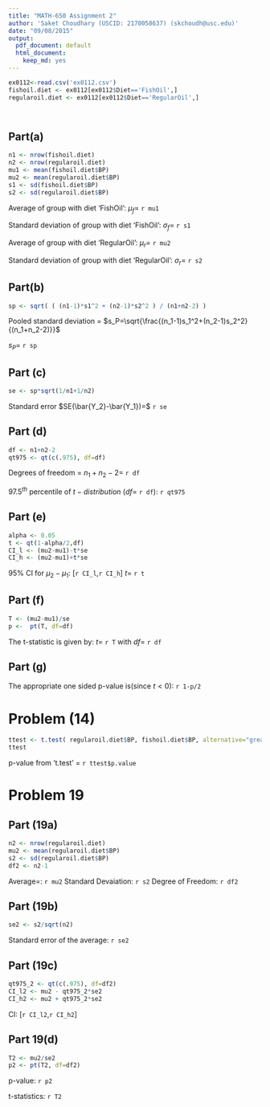 ```yaml
---
title: "MATH-650 Assignment 2"
author: 'Saket Choudhary (USCID: 2170058637) (skchoudh@usc.edu)'
date: "09/08/2015"
output:
  pdf_document: default
  html_document:
    keep_md: yes
---
```



```r
ex0112<-read.csv('ex0112.csv')
fishoil.diet <- ex0112[ex0112$Diet=='FishOil',]
regularoil.diet <- ex0112[ex0112$Diet=='RegularOil',]




```


## Part(a)
```r
n1 <- nrow(fishoil.diet)
n2 <- nrow(regularoil.diet)
mu1 <- mean(fishoil.diet$BP)
mu2 <- mean(regularoil.diet$BP)
s1 <- sd(fishoil.diet$BP)
s2 <- sd(regularoil.diet$BP)
```

Average of group with diet 'FishOil': $\mu_f=$ `r mu1`

Standard deviation  of group with diet 'FishOil': $\sigma_f=$ `r s1`



Average of group with diet 'RegularOil': $\mu_r=$ `r mu2`

Standard deviation  of group with diet 'RegularOil': $\sigma_r=$ `r s2`


## Part(b)
```r
sp <- sqrt( ( (n1-1)*s1^2 + (n2-1)*s2^2 ) / (n1+n2-2) )
```

Pooled standard deviation = $s_P=\sqrt{\frac{(n_1-1)s_1^2+(n_2-1)s_2^2}{(n_1+n_2-2)}}$


$s_P=$ `r sp`



## Part (c)
```r
se <- sp*sqrt(1/n1+1/n2)
```

Standard error $SE(\bar{Y_2}-\bar{Y_1})=$ `r se`

## Part (d)
```r
df <- n1+n2-2
qt975 <- qt(c(.975), df=df)
```
Degrees of freedom = $n_1+n_2-2$= `r df`

$97.5^{th}$ percentile of $t-distribution$ ($df=$ `r df`):   `r qt975`

## Part (e)
```r
alpha <- 0.05
t <- qt(1-alpha/2,df)
CI_l <- (mu2-mu1)-t*se
CI_h <- (mu2-mu1)+t*se
```
$95\%$ CI for $\mu_2-\mu_1$: $[$`r CI_l`,`r CI_h`$]$
$t=$ `r t`

## Part (f)

```r
T <- (mu2-mu1)/se
p <-  pt(T, df=df)
```

The t-statistic is given by: $t=$ `r T` with $df=$ `r df`


## Part (g)
The appropriate one sided p-value is(since $t<0$): `r 1-p/2`

# Problem (14)

```r
ttest <- t.test( regularoil.diet$BP, fishoil.diet$BP, alternative="greater", var.equal=F)
ttest
```
p-value from 't.test' = `r ttest$p.value`

# Problem 19

## Part (19a)

```r
n2 <- nrow(regularoil.diet)
mu2 <- mean(regularoil.diet$BP)
s2 <- sd(regularoil.diet$BP)
df2 <- n2-1
```

Average=: `r mu2`
Standard Devaiation: `r s2`
Degree of Freedom: `r df2`

## Part (19b)
```r
se2 <- s2/sqrt(n2)
```

Standard error of the average: `r se2`


## Part (19c)

```r
qt975_2 <- qt(c(.975), df=df2)
CI_l2 <- mu2 - qt975_2*se2
CI_h2 <- mu2 + qt975_2*se2
```


CI: $[$`r CI_l2`,`r CI_h2`$]$

## Part 19(d)

```r
T2 <- mu2/se2
p2 <- pt(T2, df=df2)
```
p-value: `r p2`

t-statistics: `r T2`
